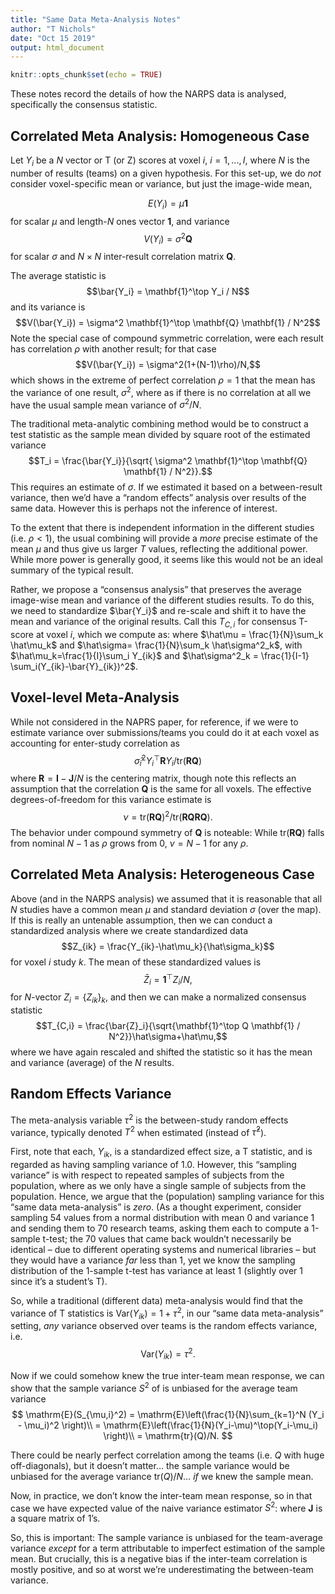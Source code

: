 ```yaml
---
title: "Same Data Meta-Analysis Notes"
author: "T Nichols"
date: "Oct 15 2019"
output: html_document
---
```


```r
knitr::opts_chunk$set(echo = TRUE)
```

These notes record the details of how the NARPS data is analysed, specifically the consensus statistic.

## Correlated Meta Analysis: Homogeneous Case

Let $Y_i$ be a $N$ vector or T (or Z) scores at voxel $i$, $i=1,...,I$, where $N$ is the number of results (teams) on a given hypothesis. For this set-up, we do _not_ consider voxel-specific mean or variance, but just the image-wide mean,

$$E(Y_i) = \mu\mathbf{1}$$
for scalar $\mu$ and length-$N$ ones vector $\mathbf{1}$, and  variance 
$$V(Y_i) = \sigma^2 \mathbf{Q} $$
for scalar $\sigma$ and $N\times N$ inter-result correlation matrix $\mathbf{Q}$.

The average statistic is
$$\bar{Y_i} = \mathbf{1}^\top Y_i / N$$
and its variance is 
$$V(\bar{Y_i}) =  \sigma^2   \mathbf{1}^\top \mathbf{Q} \mathbf{1} / N^2$$
Note the special case of compound symmetric correlation, were each result has correlation $\rho$ with another result; for that case
$$V(\bar{Y_i}) =  \sigma^2(1+(N-1)\rho)/N,$$
which shows in the extreme of perfect correlation $\rho=1$ that the mean has the variance of one result, $\sigma^2$, where as if there is no correlation at all we have the usual sample mean variance of $\sigma^2/N$.

The traditional meta-analytic combining method would be to construct a test statistic as the sample mean divided by square root of the  estimated variance
$$T_i = \frac{\bar{Y_i}}{\sqrt{ \sigma^2   \mathbf{1}^\top \mathbf{Q} \mathbf{1} / N^2}}.$$
This requires an estimate of $\sigma$.  If we estimated it based on a between-result variance, then we'd have a "random effects" analysis over results of the same data.  However this is perhaps not the inference of interest.

To the extent that there is independent information in the different studies (i.e. $\rho<1$), the usual combining will provide a _more_ precise estimate of the mean $\mu$ and thus give us larger $T$ values, reflecting the additional power.  While more power is generally good, it seems like this would not be an ideal summary of the typical result.

Rather, we propose a "consensus analysis" that preserves the average image-wise mean and variance of the different studies results.  To do this, we need to standardize $\bar{Y_i}$ and re-scale and shift it to have the mean and variance of the original results.  Call this $T_{C,i}$ for consensus T-score at voxel $i$, which we compute as:
\begin{eqnarray}
T_{C,i} &=& \frac{\bar{Y}_i-\hat\mu}{\sqrt{ \hat\sigma^2   \mathbf{1}^\top \mathbf{Q} \mathbf{1} / N^2}}\hat\sigma+\hat\mu\\
 &=& \frac{\bar{Y}_i}{\sqrt{\mathbf{1}^\top \mathbf{Q}\mathbf{1} / N^2}}+\left(1-\frac{1}{\sqrt{\mathbf{1}^\top \mathbf{Q} \mathbf{1} / N^2}}\right)\mu.
\end{eqnarray}
where 
$\hat\mu  = \frac{1}{N}\sum_k \hat\mu_k$ and $\hat\sigma= \frac{1}{N}\sum_k \hat\sigma^2_k$, with $\hat\mu_k=\frac{1}{I}\sum_i Y_{ik}$ and $\hat\sigma^2_k = \frac{1}{I-1} \sum_i(Y_{ik}-\bar{Y}_{ik})^2$.

## Voxel-level Meta-Analysis

While not considered in the NAPRS paper, for reference, if we were to estimate variance over submissions/teams you could do it at each voxel as accounting for enter-study correlation as
$$\hat\sigma^2_i Y_i^\top \mathbf{R} Y_i / \mbox{tr}(\mathbf{R}\mathbf{Q})$$
where $\mathbf{R} = \mathbf{I}-\mathbf{J}/N$ is the centering matrix, though note this reflects an assumption that the correlation $\mathbf{Q}$ is the same for all voxels.  The effective degrees-of-freedom for this variance estimate is
$$\nu = \mbox{tr}(\mathbf{R}\mathbf{Q})^2 / \mbox{tr}(\mathbf{R}\mathbf{Q}\mathbf{R}\mathbf{Q}).$$
The behavior under compound symmetry of $\mathbf{Q}$ is noteable: While $\mbox{tr}(\mathbf{R}\mathbf{Q})$ falls from nominal $N-1$ as $\rho$ grows from 0, $\nu=N-1$ for any $\rho$.

## Correlated Meta Analysis: Heterogeneous Case

Above (and in the NARPS analysis) we assumed that it is reasonable that all $N$ studies have a common mean $\mu$ and standard deviation $\sigma$ (over the map).  If this is really an untenable assumption, then we can conduct a standardized analysis where we create standardized data
$$Z_{ik} = \frac{Y_{ik}-\hat\mu_k}{\hat\sigma_k}$$
for voxel $i$  study $k$. The mean of these standardized values is
$$\bar{Z}_i = \mathbf{1}^\top Z_{i}/N,$$
for $N$-vector $Z_i=\{Z_{ik}\}_k$, and then we can make a normalized consensus statistic
$$T_{C,i} = \frac{\bar{Z}_i}{\sqrt{\mathbf{1}^\top Q \mathbf{1} / N^2}}\hat\sigma+\hat\mu,$$
where we have again rescaled and shifted the statistic so it has the mean and variance (average) of the $N$ results.

## Random Effects Variance

The meta-analysis variable $\tau^2$ is the between-study random effects variance, typically denoted $T^2$ when estimated (instead of $\hat\tau^2$).

First, note that each, $Y_{ik}$, is a standardized effect size, a T statistic, and is regarded as having sampling variance of 1.0.  However, this "sampling variance" is with respect to repeated samples of subjects from the population, where as we only have a single sample of subjects from the population.  Hence, we argue that the (population) sampling variance for this "same data meta-analysis" is _zero_.  (As a thought experiment, consider sampling 54 values from a normal distribution with mean 0 and variance 1 and sending them to 70 research teams, asking them each to compute a 1-sample t-test; the 70 values that came back wouldn't necessarily be identical -- due to different operating systems and numerical libraries -- but they would have a variance *far* less than 1, yet we know the sampling distribution of the 1-sample t-test has variance at least 1 (slightly over 1 since it's a student's T).

So, while a traditional (different data) meta-analysis would find that the variance of T statistics is
$\mathrm{Var}(Y_{ik}) = 1 + \tau^2,$
in our "same data meta-analysis" setting, _any_ variance observed over teams is the random effects variance, i.e. 
$$\mathrm{Var}(Y_{ik}) = \tau^2.$$

Now if we could somehow knew the true inter-team mean response, we can show that the sample variance $S^2$ of is unbiased for the average team variance
$$
\mathrm{E}(S_{\mu,i}^2) = \mathrm{E}\left(\frac{1}{N}\sum_{k=1}^N (Y_i - \mu_i)^2 \right)\\
= \mathrm{E}\left(\frac{1}{N}(Y_i-\mu)^\top(Y_i-\mu_i) \right)\\
= \mathrm{tr}(Q)/N.
$$

There could be nearly perfect correlation among the teams (i.e. $Q$ with huge off-diagonals), but it doesn't matter... the sample variance would be unbiased for the average variance $\mathrm{tr}(Q)/N$... _if_ we knew the sample mean.

Now, in practice, we don't know the inter-team mean response, so in that case we have expected value of the naive variance estimator $S^2$:
\begin{eqnarray}
\mathrm{E}(S_i^2) &=& \mathrm{E}\left(\frac{1}{N-1}\sum_{k=1}^N (Y_{ik} - \bar{Y}_i)^2 \right)\\
&=& \mathrm{E}\left(\frac{1}{N-1}Y_i^\top(\mathbf{I}-\mathbf{J}/N)Y_i \right)\\
&=& \mathrm{tr}((\mathbf{I}-\mathbf{J}/N)Q)\\
&=&  \mathrm{tr}(Q)/N - \frac{1}{N(N-1)}\sum_{k\neq k'}((Q))_{kk'},
\end{eqnarray}
where $\mathbf{J}$ is a square matrix of 1's.

So, this is important: The sample variance is unbiased for the team-average variance _except_ for a term attributable to imperfect estimation of the sample mean.  But crucially, this is a negative bias if the inter-team correlation is mostly positive, and so at worst we're underestimating the between-team variance.
